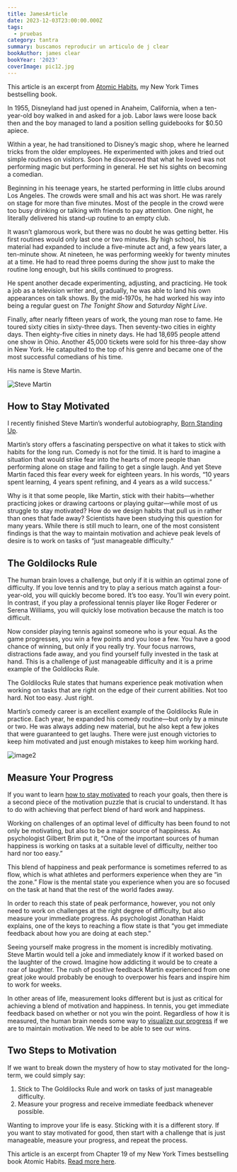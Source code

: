 ```yaml
---
title: JamesArticle
date: 2023-12-03T23:00:00.000Z
tags:
  - pruebas
category: tantra
summary: buscamos reproducir un articulo de j clear
bookAuthor: james clear
bookYear: '2023'
coverImage: pic12.jpg
---
```


This article is an excerpt from [Atomic Habits](https://jamesclear.com/atomic-habits), my New York Times bestselling book.

In 1955, Disneyland had just opened in Anaheim, California, when a ten-year-old boy walked in and asked for a job. Labor laws were loose back then and the boy managed to land a position selling guidebooks for $0.50 apiece.

Within a year, he had transitioned to Disney’s magic shop, where he learned tricks from the older employees. He experimented with jokes and tried out simple routines on visitors. Soon he discovered that what he loved was not performing magic but performing in general. He set his sights on becoming a comedian.

Beginning in his teenage years, he started performing in little clubs around Los Angeles. The crowds were small and his act was short. He was rarely on stage for more than five minutes. Most of the people in the crowd were too busy drinking or talking with friends to pay attention. One night, he literally delivered his stand-up routine to an empty club.

It wasn’t glamorous work, but there was no doubt he was getting better. His first routines would only last one or two minutes. By high school, his material had expanded to include a five-minute act and, a few years later, a ten-minute show. At nineteen, he was performing weekly for twenty minutes at a time. He had to read three poems during the show just to make the routine long enough, but his skills continued to progress.

He spent another decade experimenting, adjusting, and practicing. He took a job as a television writer and, gradually, he was able to land his own appearances on talk shows. By the mid-1970s, he had worked his way into being a regular guest on *The Tonight Show* and *Saturday Night Live*.

Finally, after nearly fifteen years of work, the young man rose to fame. He toured sixty cities in sixty-three days. Then seventy-two cities in eighty days. Then eighty-five cities in ninety days. He had 18,695 people attend one show in Ohio. Another 45,000 tickets were sold for his three-day show in New York. He catapulted to the top of his genre and became one of the most successful comedians of his time.

His name is Steve Martin.

![Steve Martin](https://jamesclear.com/wp-content/uploads/2016/06/steve-martin.jpg "a title")

## How to Stay Motivated

I recently finished Steve Martin’s wonderful autobiography, [Born Standing Up](https://jamesclear.com/book/born-standing-up).

Martin’s story offers a fascinating perspective on what it takes to stick with habits for the long run. Comedy is not for the timid. It is hard to imagine a situation that would strike fear into the hearts of more people than performing alone on stage and failing to get a single laugh. And yet Steve Martin faced this fear every week for eighteen years. In his words, “10 years spent learning, 4 years spent refining, and 4 years as a wild success.”

Why is it that some people, like Martin, stick with their habits—whether practicing jokes or drawing cartoons or playing guitar—while most of us struggle to stay motivated? How do we design habits that pull us in rather than ones that fade away? Scientists have been studying this question for many years. While there is still much to learn, one of the most consistent findings is that the way to maintain motivation and achieve peak levels of desire is to work on tasks of “just manageable difficulty.”

## The Goldilocks Rule

The human brain loves a challenge, but only if it is within an optimal zone of difficulty. If you love tennis and try to play a serious match against a four-year-old, you will quickly become bored. It’s too easy. You’ll win every point. In contrast, if you play a professional tennis player like Roger Federer or Serena Williams, you will quickly lose motivation because the match is too difficult.

Now consider playing tennis against someone who is your equal. As the game progresses, you win a few points and you lose a few. You have a good chance of winning, but only if you really try. Your focus narrows, distractions fade away, and you find yourself fully invested in the task at hand. This is a challenge of just manageable difficulty and it is a prime example of the Goldilocks Rule.

The Goldilocks Rule states that humans experience peak motivation when working on tasks that are right on the edge of their current abilities. Not too hard. Not too easy. Just right.

Martin’s comedy career is an excellent example of the Goldilocks Rule in practice. Each year, he expanded his comedy routine—but only by a minute or two. He was always adding new material, but he also kept a few jokes that were guaranteed to get laughs. There were just enough victories to keep him motivated and just enough mistakes to keep him working hard.

![image2](https://jamesclear.com/wp-content/uploads/2016/06/goldilocks-rule-700x400.jpg "a title")

## Measure Your Progress

If you want to learn [how to stay motivated](https://jamesclear.com/motivation) to reach your goals, then there is a second piece of the motivation puzzle that is crucial to understand. It has to do with achieving that perfect blend of hard work and happiness.

Working on challenges of an optimal level of difficulty has been found to not only be motivating, but also to be a major source of happiness. As psychologist Gilbert Brim put it, “One of the important sources of human happiness is working on tasks at a suitable level of difficulty, neither too hard nor too easy.”

This blend of happiness and peak performance is sometimes referred to as flow, which is what athletes and performers experience when they are “in the zone.” Flow is the mental state you experience when you are so focused on the task at hand that the rest of the world fades away.

In order to reach this state of peak performance, however, you not only need to work on challenges at the right degree of difficulty, but also measure your immediate progress. As psychologist Jonathan Haidt explains, one of the keys to reaching a flow state is that “you get immediate feedback about how you are doing at each step.”

Seeing yourself make progress in the moment is incredibly motivating. Steve Martin would tell a joke and immediately know if it worked based on the laughter of the crowd. Imagine how addicting it would be to create a roar of laughter. The rush of positive feedback Martin experienced from one great joke would probably be enough to overpower his fears and inspire him to work for weeks.

In other areas of life, measurement looks different but is just as critical for achieving a blend of motivation and happiness. In tennis, you get immediate feedback based on whether or not you win the point. Regardless of how it is measured, the human brain needs some way to [visualize our progress](https://jamesclear.com/paper-clips) if we are to maintain motivation. We need to be able to see our wins.

## Two Steps to Motivation

If we want to break down the mystery of how to stay motivated for the long-term, we could simply say:

1. Stick to The Goldilocks Rule and work on tasks of just manageable difficulty.
2. Measure your progress and receive immediate feedback whenever possible.

Wanting to improve your life is easy. Sticking with it is a different story. If you want to stay motivated for good, then start with a challenge that is just manageable, measure your progress, and repeat the process.

This article is an excerpt from Chapter 19 of my New York Times bestselling book Atomic Habits. [Read more here](https://jamesclear.com/atomic-habits). 
